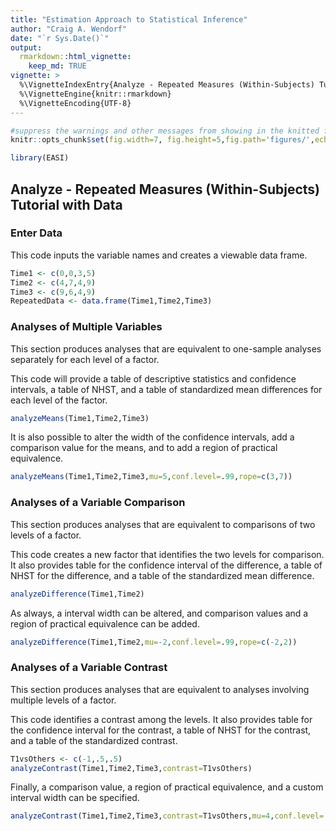 ```yaml
---
title: "Estimation Approach to Statistical Inference"
author: "Craig A. Wendorf"
date: "`r Sys.Date()`"
output: 
  rmarkdown::html_vignette:
    keep_md: TRUE
vignette: >
  %\VignetteIndexEntry{Analyze - Repeated Measures (Within-Subjects) Tutorial with Data}
  %\VignetteEngine{knitr::rmarkdown}
  %\VignetteEncoding{UTF-8}
---
```


```r
#suppress the warnings and other messages from showing in the knitted file.
knitr::opts_chunk$set(fig.width=7, fig.height=5,fig.path='figures/',echo=TRUE,warning=FALSE,message=FALSE)
```

```r
library(EASI)
```

## Analyze - Repeated Measures (Within-Subjects) Tutorial with Data

### Enter Data

This code inputs the variable names and creates a viewable data frame.

```r
Time1 <- c(0,0,3,5)
Time2 <- c(4,7,4,9)
Time3 <- c(9,6,4,9)
RepeatedData <- data.frame(Time1,Time2,Time3)
```

### Analyses of Multiple Variables

This section produces analyses that are equivalent to one-sample analyses separately for each level of a factor.

This code will provide a table of descriptive statistics and confidence intervals, a table of NHST, and a table of standardized mean differences for each level of the factor.

```r
analyzeMeans(Time1,Time2,Time3)
```

It is also possible to alter the width of the confidence intervals, add a comparison value for the means, and to add a region of practical equivalence.

```r
analyzeMeans(Time1,Time2,Time3,mu=5,conf.level=.99,rope=c(3,7))
```

### Analyses of a Variable Comparison

This section produces analyses that are equivalent to comparisons of two levels of a factor.

This code creates a new factor that identifies the two levels for comparison. It also provides table for the confidence interval of the difference, a table of NHST for the difference, and a table of the standardized mean difference.

```r
analyzeDifference(Time1,Time2)
```

As always, a interval width can be altered, and comparison values and a region of practical equivalence can be added.

```r
analyzeDifference(Time1,Time2,mu=-2,conf.level=.99,rope=c(-2,2))
```

### Analyses of a Variable Contrast

This section produces analyses that are equivalent to analyses involving multiple levels of a factor.

This code identifies a contrast among the levels. It also provides table for the confidence interval for the contrast, a table of NHST for the contrast, and a table of the standardized contrast.

```r
T1vsOthers <- c(-1,.5,.5)
analyzeContrast(Time1,Time2,Time3,contrast=T1vsOthers)
```

Finally, a comparison value, a region of practical equivalence, and a custom interval width can be specified.

```r
analyzeContrast(Time1,Time2,Time3,contrast=T1vsOthers,mu=4,conf.level=.99,rope=c(-2,2))
```
